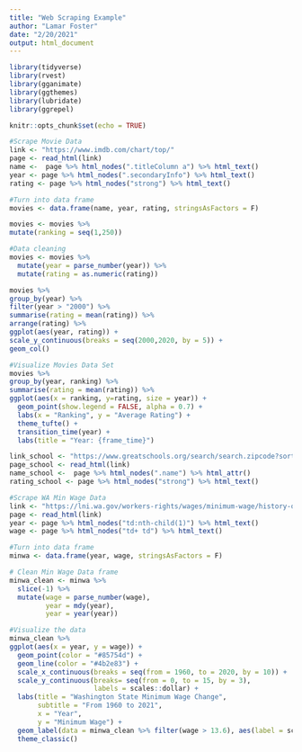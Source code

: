 ```yaml
---
title: "Web Scraping Example"
author: "Lamar Foster"
date: "2/20/2021"
output: html_document
---
```


```r
library(tidyverse)
library(rvest)
library(gganimate)
library(ggthemes)
library(lubridate)
library(ggrepel)
```

```r
knitr::opts_chunk$set(echo = TRUE)
```

```r
#Scrape Movie Data 
link <- "https://www.imdb.com/chart/top/"
page <- read_html(link)
name <-  page %>% html_nodes(".titleColumn a") %>% html_text()
year <- page %>% html_nodes(".secondaryInfo") %>% html_text()
rating <- page %>% html_nodes("strong") %>% html_text()

#Turn into data frame 
movies <- data.frame(name, year, rating, stringsAsFactors = F)

movies <- movies %>% 
mutate(ranking = seq(1,250))
```

```r
#Data cleaning 
movies <- movies %>% 
  mutate(year = parse_number(year)) %>% 
  mutate(rating = as.numeric(rating))

```


```r
movies %>% 
group_by(year) %>% 
filter(year > "2000") %>% 
summarise(rating = mean(rating)) %>% 
arrange(rating) %>% 
ggplot(aes(year, rating)) + 
scale_y_continuous(breaks = seq(2000,2020, by = 5)) +
geom_col()
```

```r
#Visualize Movies Data Set 
movies %>% 
group_by(year, ranking) %>% 
summarise(rating = mean(rating)) %>% 
ggplot(aes(x = ranking, y=rating, size = year)) +
  geom_point(show.legend = FALSE, alpha = 0.7) +
  labs(x = "Ranking", y = "Average Rating") + 
  theme_tufte() +
  transition_time(year) +
  labs(title = "Year: {frame_time}")
```

```r
link_school <- "https://www.greatschools.org/search/search.zipcode?sort=rating&zip=37043"
page_school <- read_html(link)
name_school <-  page %>% html_nodes(".name") %>% html_attr()
rating_school <- page %>% html_nodes("strong") %>% html_text()
```



```r
#Scrape WA Min Wage Data 
link <- "https://lni.wa.gov/workers-rights/wages/minimum-wage/history-of-washington-states-minimum-wage"
page <- read_html(link)
year <- page %>% html_nodes("td:nth-child(1)") %>% html_text()
wage <- page %>% html_nodes("td+ td") %>% html_text()

#Turn into data frame 
minwa <- data.frame(year, wage, stringsAsFactors = F)
```

```r
# Clean Min Wage Data frame 
minwa_clean <- minwa %>% 
  slice(-1) %>% 
  mutate(wage = parse_number(wage),
         year = mdy(year),
         year = year(year))
```

```r
#Visualize the data
minwa_clean %>% 
ggplot(aes(x = year, y = wage)) +
  geom_point(color = "#85754d") +
  geom_line(color = "#4b2e83") + 
  scale_x_continuous(breaks = seq(from = 1960, to = 2020, by = 10)) +
  scale_y_continuous(breaks= seq(from = 0, to = 15, by = 3),
                     labels = scales::dollar) +
  labs(title = "Washington State Minimum Wage Change",
       subtitle = "From 1960 to 2021",
       x = "Year",
       y = "Minimum Wage") +
  geom_label(data = minwa_clean %>% filter(wage > 13.6), aes(label = scales::dollar(wage))) +
  theme_classic()
  
```




